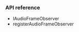 
<PlatformWrapper platform="android">

### API reference

* <Link to = "{{global.API_REF_ANDROID_ROOT_VOICE_SDK}}/class_iaudioframeobserver.html">IAudioFrameObserver</Link>

* <Link to = "{{global.API_REF_ANDROID_ROOT_VOICE_SDK}}/class_irtcengine.html#api_imediaengine_registeraudioframeobserver">registerAudioFrameObserver</Link>

</PlatformWrapper>
